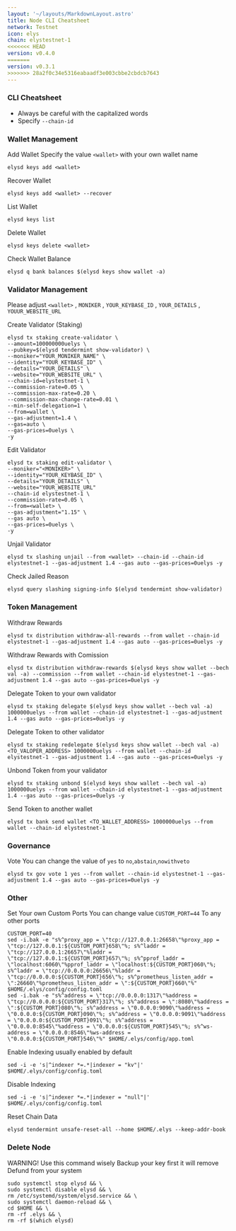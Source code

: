 ```yaml
---
layout: '~/layouts/MarkdownLayout.astro'
title: Node CLI Cheatsheet
network: Testnet
icon: elys
chain: elystestnet-1
<<<<<<< HEAD
version: v0.4.0
=======
version: v0.3.1
>>>>>>> 28a2f0c34e5316eabaadf3e003cbbe2cbdcb7643
---
```


### CLI Cheatsheet

- Always be careful with the capitalized words
- Specify `--chain-id`

### Wallet Management

Add Wallet
Specify the value `<wallet>` with your own wallet name

```
elysd keys add <wallet>
```

Recover Wallet
```
elysd keys add <wallet> --recover
```

List Wallet
```
elysd keys list
```

Delete Wallet
```
elysd keys delete <wallet>
```

Check Wallet Balance
```
elysd q bank balances $(elysd keys show wallet -a)
```

### Validator Management

Please adjust `<wallet>` , `MONIKER` , `YOUR_KEYBASE_ID` , `YOUR_DETAILS` , `YOUUR_WEBSITE_URL`

Create Validator (Staking)
```
elysd tx staking create-validator \
--amount=100000000uelys \
--pubkey=$(elysd tendermint show-validator) \
--moniker="YOUR_MONIKER_NAME" \
--identity="YOUR_KEYBASE_ID" \
--details="YOUR_DETAILS" \
--website="YOUR_WEBSITE_URL" \
--chain-id=elystestnet-1 \
--commission-rate=0.05 \
--commission-max-rate=0.20 \
--commission-max-change-rate=0.01 \
--min-self-delegation=1 \
--from=wallet \
--gas-adjustment=1.4 \
--gas=auto \
--gas-prices=0uelys \
-y
```

Edit Validator
```
elysd tx staking edit-validator \
--moniker="<MONIKER>" \
--identity="YOUR_KEYBASE_ID" \
--details="YOUR_DETAILS" \
--website="YOUR_WEBSITE_URL"
--chain-id elystestnet-1 \
--commission-rate=0.05 \
--from=<wallet> \
--gas-adjustment="1.15" \
--gas auto \
--gas-prices=0uelys \
-y
```


Unjail Validator
```
elysd tx slashing unjail --from <wallet> --chain-id --chain-id elystestnet-1 --gas-adjustment 1.4 --gas auto --gas-prices=0uelys -y
```

Check Jailed Reason
```
elysd query slashing signing-info $(elysd tendermint show-validator)
```

### Token Management

Withdraw Rewards
```
elysd tx distribution withdraw-all-rewards --from wallet --chain-id elystestnet-1 --gas-adjustment 1.4 --gas auto --gas-prices=0uelys -y
```

Withdraw Rewards with Comission
```
elysd tx distribution withdraw-rewards $(elysd keys show wallet --bech val -a) --commission --from wallet --chain-id elystestnet-1 --gas-adjustment 1.4 --gas auto --gas-prices=0uelys -y
```

Delegate Token to your own validator
```
elysd tx staking delegate $(elysd keys show wallet --bech val -a) 1000000uelys --from wallet --chain-id elystestnet-1 --gas-adjustment 1.4 --gas auto --gas-prices=0uelys -y
```

Delegate Token to other validator
```
elysd tx staking redelegate $(elysd keys show wallet --bech val -a) <TO_VALOPER_ADDRESS> 1000000uelys --from wallet --chain-id elystestnet-1 --gas-adjustment 1.4 --gas auto --gas-prices=0uelys -y
```

Unbond Token from your validator
```
elysd tx staking unbond $(elysd keys show wallet --bech val -a) 1000000uelys --from wallet --chain-id elystestnet-1 --gas-adjustment 1.4 --gas auto --gas-prices=0uelys -y
```

Send Token to another wallet
```
elysd tx bank send wallet <TO_WALLET_ADDRESS> 1000000uelys --from wallet --chain-id elystestnet-1
```

### Governance 

Vote
You can change the value of `yes` to `no`,`abstain`,`nowithveto`

```
elysd tx gov vote 1 yes --from wallet --chain-id elystestnet-1 --gas-adjustment 1.4 --gas auto --gas-prices=0uelys -y
```

### Other

Set Your own Custom Ports
You can change value `CUSTOM_PORT=44` To any other ports
```
CUSTOM_PORT=40
sed -i.bak -e "s%^proxy_app = \"tcp://127.0.0.1:26658\"%proxy_app = \"tcp://127.0.0.1:${CUSTOM_PORT}658\"%; s%^laddr = \"tcp://127.0.0.1:26657\"%laddr = \"tcp://127.0.0.1:${CUSTOM_PORT}657\"%; s%^pprof_laddr = \"localhost:6060\"%pprof_laddr = \"localhost:${CUSTOM_PORT}060\"%; s%^laddr = \"tcp://0.0.0.0:26656\"%laddr = \"tcp://0.0.0.0:${CUSTOM_PORT}656\"%; s%^prometheus_listen_addr = \":26660\"%prometheus_listen_addr = \":${CUSTOM_PORT}660\"%" $HOME/.elys/config/config.toml
sed -i.bak -e "s%^address = \"tcp://0.0.0.0:1317\"%address = \"tcp://0.0.0.0:${CUSTOM_PORT}317\"%; s%^address = \":8080\"%address = \":${CUSTOM_PORT}080\"%; s%^address = \"0.0.0.0:9090\"%address = \"0.0.0.0:${CUSTOM_PORT}090\"%; s%^address = \"0.0.0.0:9091\"%address = \"0.0.0.0:${CUSTOM_PORT}091\"%; s%^address = \"0.0.0.0:8545\"%address = \"0.0.0.0:${CUSTOM_PORT}545\"%; s%^ws-address = \"0.0.0.0:8546\"%ws-address = \"0.0.0.0:${CUSTOM_PORT}546\"%" $HOME/.elys/config/app.toml
```

Enable Indexing usually enabled by default
```
sed -i -e 's|^indexer *=.*|indexer = "kv"|' $HOME/.elys/config/config.toml
```

Disable Indexing
```
sed -i -e 's|^indexer *=.*|indexer = "null"|' $HOME/.elys/config/config.toml
```

Reset Chain Data
```
elysd tendermint unsafe-reset-all --home $HOME/.elys --keep-addr-book
```

### Delete Node

WARNING! Use this command wisely 
Backup your key first it will remove Defund from your system

```
sudo systemctl stop elysd && \
sudo systemctl disable elysd && \
rm /etc/systemd/system/elysd.service && \
sudo systemctl daemon-reload && \
cd $HOME && \
rm -rf .elys && \
rm -rf $(which elysd)
```
